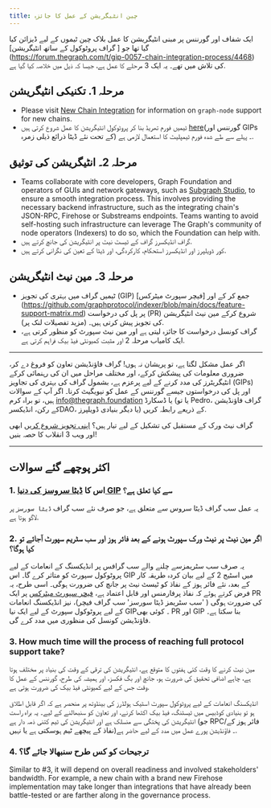 ```yaml
---
title: چین انٹیگریشن کے عمل کا جائزہ
---
```


ایک شفاف اور گورننس پر مبنی انٹیگریشن کا عمل بلاک چین ٹیموں کے لیے ڈیزائن کیا گیا تھا جو [ گراف پروٹوکول کے ساتھ انٹیگریشن] (https://forum.thegraph.com/t/gip-0057-chain-integration-process/4468) کی تلاش میں تھے۔ یہ ایک 3 مرحلے کا عمل ہے، جیسا کہ ذیل میں خلاصہ کیا گیا ہے.

## مرحلہ 1. تکنیکی انٹیگریشن

- Please visit [New Chain Integration](/indexing/new-chain-integration/) for information on `graph-node` support for new chains.
- ٹیمیں فورم تھریڈ بنا کر پروٹوکول انٹیگریشن کا عمل شروع کرتی ہیں [here](https://forum.thegraph.com/c/governance-gips/new-chain-support/71)(گورننس اور GIPs کے تحت نئے ڈیٹا ذرائع ذیلی زمرہ)
  ۔ پہلے سے طے شدہ فورم ٹیمپلیٹ کا استعمال لازمی ہے.

## مرحلہ 2۔ انٹیگریشن کی توثیق

- Teams collaborate with core developers, Graph Foundation and operators of GUIs and network gateways, such as [Subgraph Studio](https://thegraph.com/studio/), to ensure a smooth integration process. This involves providing the necessary backend infrastructure, such as the integrating chain's JSON-RPC, Firehose or Substreams endpoints. Teams wanting to avoid self-hosting such infrastructure can leverage The Graph's community of node operators (Indexers) to do so, which the Foundation can help with.
- گراف انڈیکسرز گراف کے ٹیسٹ نیٹ پر انٹیگریشن کی جانچ کرتے ہیں.
- کور ڈویلپرز اور انڈیکسرز استحکام، کارکردگی، اور ڈیٹا کے تعین کی نگرانی کرتے ہیں.

## مرحلہ 3۔ مین نیٹ انٹیگریشن

- ٹیمیں گراف میں بہتری کی تجویز (GIP) جمع کر کے اور [فیچر سپورٹ میٹرکس] (https://github.com/graphprotocol/indexer/blob/main/docs/feature-support-matrix.md) پر پل کی درخواست (PR) شروع کرکے مین نیٹ انٹیگریشن کی تجویز پیش کرتی ہیں۔ (مزید تفصیلات لنک پر).
- گراف کونسل درخواست کا جائزہ لیتی ہے اور مین نیٹ سپورٹ کو منظور کرتی ہے، ایک کامیاب مرحلہ 2 اور مثبت کمیونٹی فیڈ بیک فراہم کرتی ہے.

---

اگر عمل مشکل لگتا ہے، تو پریشان نہ ہوں! گراف فاؤنڈیشن تعاون کو فروغ دے کر، ضروری معلومات کی پیشکش کرکے، اور مختلف مراحل میں ان کی رہنمائی کرکے انٹیگریٹرز کی مدد کرنے کے لیے پرعزم ہے، بشمول گراف کی بہتری کی تجاویز (GIPs) اور پل کی درخواستوں جیسے گورننس کے عمل کو نیویگیٹ کرنا۔ اگر آپ کے سوالات ہیں، تو براہ کرم [info@thegraph.foundation](mailto:info@thegraph.foundation) یا ڈسکارڈ (یا تو Pedro، گراف فاؤنڈیشن کے رکن، انڈیکسرDAO، یا دیگر بنیادی ڈویلپرز) کے ذریعے رابطہ کریں.

گراف نیٹ ورک کے مستقبل کی تشکیل کے لیے تیار ہیں؟ [اپنی تجویز شروع کریں](https://github.com/graphprotocol/graph-improvement-proposals/blob/main/gips/0057-chain-integration-process.md) ابھی اور ویب 3 انقلاب کا حصہ بنیں!

---

## اکثر پوچھے گئے سوالات

### 1. اس کا [ڈیٹا سروسز کی دنیا GIP](https://forum.thegraph.com/t/gip-0042-a-world-of-data-services/3761) سے کیا تعلق ہے؟

یہ عمل سب گراف ڈیٹا سروس سے متعلق ہے، جو صرف نئے سب گراف `ڈیٹا سورسز` پر لاگو ہوتا ہے.

### 2. اگر مین نیٹ پر نیٹ ورک سپورٹ ہونے کے بعد فائر ہوز اور سب سٹریم سپورٹ آجائے تو کیا ہوگا؟

یہ صرف سب سٹریمزسے چلنے والے سب گرافس پر انڈیکسنگ کے انعامات کے لیے پروٹوکول سپورٹ کو متاثر کرے گا۔ اس GIP میں اسٹیج 2 کے لیے بیان کردہ طریقہ کار کے بعد، نئے فائر ہوز کے نفاذ کو ٹیسٹ نیٹ پر جانچ کی ضرورت ہوگی۔ اسی طرح، یہ فرض کرتے ہوئے کہ نفاذ پرفارمنس اور قابل اعتماد ہے، [فیچر سپورٹ میٹرکس](https://github.com/graphprotocol/indexer/blob/main/docs/feature-support-matrix.md) پر ایک PR کی ضرورت ہوگی ( 'سب سٹریمز ڈیٹا سورسز' سب گراف فیچر)، نیز انڈیکسنگ انعامات کے لیے پروٹوکول سپورٹ کے لیے ایک نیا GIP۔ کوئی بھی PR اور GIP بنا سکتا ہے۔ فاؤنڈیشن کونسل کی منظوری میں مدد کرے گی.

### 3. How much time will the process of reaching full protocol support take?

مین نیٹ کرنے کا وقت کئی ہفتوں کا متوقع ہے، انٹیگریشن کی ترقی کے وقت کی بنیاد پر مختلف ہوتا ہے، چاہے اضافی تحقیق کی ضرورت ہو، جانچ اور بگ فکسز، اور ہمیشہ کی طرح، گورننس کے عمل کا وقت جس کے لیے کمیونٹی فیڈ بیک کی ضرورت ہوتی ہے.

انڈیکسنگ انعامات کے لیے پروٹوکول سپورٹ اسٹیک ہولڈرز کی بینڈوتھ پر منحصر ہے کہ اگر قابل اطلاق ہو تو بنیادی کوڈبیس میں ٹیسٹنگ، فیڈ بیک اکٹھا کرنے، اور تعاون کو سنبھالنے کے لیے۔ یہ براہ راست انٹیگریشن کی پختگی سے منسلک ہے اور انٹیگریشن کی ٹیم کتنی ذمہ دار ہے (جو RPC/فائر ہوز کے نفاذ کے پیچھے ٹیم ہوسکتی ہے یا نہیں)۔ فاؤنڈیشن پورے عمل میں مدد کے لیے حاضر ہے.

### 4. ترجیحات کو کس طرح سنبھالا جائے گا؟

Similar to #3, it will depend on overall readiness and involved stakeholders' bandwidth. For example, a new chain with a brand new Firehose implementation may take longer than integrations that have already been battle-tested or are farther along in the governance process.

